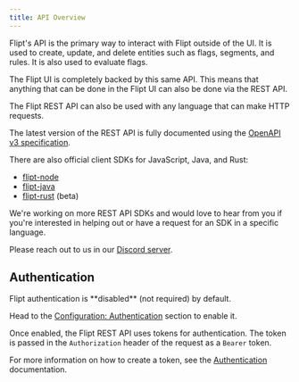 ```yaml
---
title: API Overview
---
```


Flipt's API is the primary way to interact with Flipt outside of the UI. It is used to create, update, and delete entities such as flags, segments, and rules. It is also used to evaluate flags.

The Flipt UI is completely backed by this same API. This means that anything that can be done in the Flipt UI can also be done via the REST API.

The Flipt REST API can also be used with any language that can make HTTP requests.

The latest version of the REST API is fully documented using the [OpenAPI v3 specification](https://github.com/flipt-io/flipt-openapi).

There are also official client SDKs for JavaScript, Java, and Rust:

- [flipt-node](https://github.com/flipt-io/flipt-node)
- [flipt-java](https://github.com/flipt-io/flipt-java)
- [flipt-rust](https://github.com/flipt-io/flipt-rust) (beta)

<Note>
We're working on more REST API SDKs and would love to hear from you if you're
interested in helping out or have a request for an SDK in a specific language.

Please reach out to us in our [Discord server](https://www.flipt.io/discord).

</Note>

## Authentication

<Info>
Flipt authentication is **disabled** (not required) by default.

Head to the [Configuration: Authentication](/configuration#authentication) section to enable it.
</Info>

Once enabled, the Flipt REST API uses tokens for authentication. The token is passed in the `Authorization` header of the request as a `Bearer` token.

For more information on how to create a token, see the [Authentication](/authentication) documentation.
